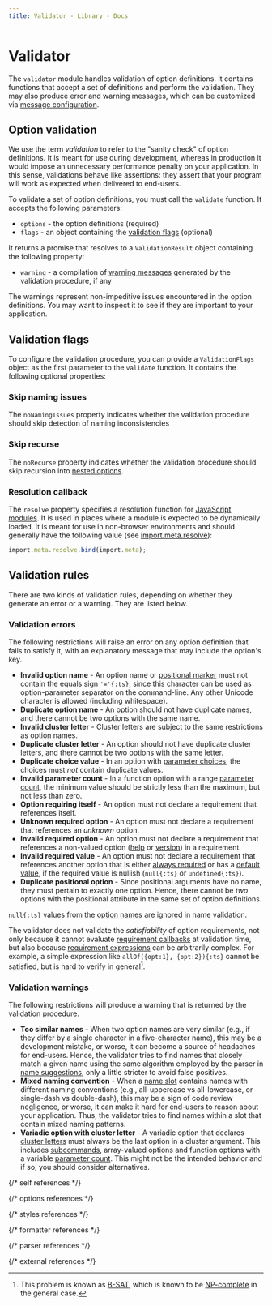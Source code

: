 ```yaml
---
title: Validator - Library - Docs
---
```



# Validator

The `validator` module handles validation of option definitions. It contains functions that accept a set of definitions and perform the validation. They may also produce error and warning messages, which can be customized via [message configuration].

## Option validation

We use the term _validation_ to refer to the "sanity check" of option definitions. It is meant for use during development, whereas in production it would impose an unnecessary performance penalty on your application. In this sense, validations behave like assertions: they assert that your program will work as expected when delivered to end-users.

To validate a set of option definitions, you must call the `validate` function. It accepts the following parameters:

- `options` - the option definitions (required)
- `flags` - an object containing the [validation flags] (optional)

It returns a promise that resolves to a `ValidationResult` object containing the following property:

- `warning` - a compilation of [warning messages] generated by the validation procedure, if any

The warnings represent non-impeditive issues encountered in the option definitions. You may want to inspect it to see if they are important to your application.

## Validation flags

To configure the validation procedure, you can provide a `ValidationFlags` object as the first parameter to the `validate` function. It contains the following optional properties:

### Skip naming issues

The `noNamingIssues` property indicates whether the validation procedure should skip detection of naming inconsistencies

### Skip recurse

The `noRecurse` property indicates whether the validation procedure should skip recursion into [nested options].

### Resolution callback

The `resolve` property specifies a resolution function for [JavaScript modules]. It is used in places where a module is expected to be dynamically loaded. It is meant for use in non-browser environments and should generally have the following value (see [import.meta.resolve]):

```ts
import.meta.resolve.bind(import.meta);
```

## Validation rules

There are two kinds of validation rules, depending on whether they generate an error or a warning. They are listed below.

### Validation errors

The following restrictions will raise an error on any option definition that fails to satisfy it, with an explanatory message that may include the option's key.

- **Invalid option name** - An option name or [positional marker] must not contain the equals sign `'='{:ts}`, since this character can be used as option-parameter separator on the command-line. Any other Unicode character is allowed (including whitespace).
- **Duplicate option name** - An option should not have duplicate names, and there cannot be two options with the same name.
- **Invalid cluster letter** - Cluster letters are subject to the same restrictions as option names.
- **Duplicate cluster letter** - An option should not have duplicate cluster letters, and there cannot be two options with the same letter.
- **Duplicate choice value** - In an option with [parameter choices], the choices must _not_ contain duplicate values.
- **Invalid parameter count** - In a function option with a range [parameter count], the minimum value should be strictly less than the maximum, but not less than zero.
- **Option requiring itself** - An option must not declare a requirement that references itself.
- **Unknown required option** - An option must not declare a requirement that references an _unknown_ option.
- **Invalid required option** - An option must not declare a requirement that references a non-valued option ([help] or [version]) in a requirement.
- **Invalid required value** - An option must not declare a requirement that references another option that is either [always required] or has a [default value], if the required value is nullish (`null{:ts}` or `undefined{:ts}`).
- **Duplicate positional option** - Since positional arguments have no name, they must pertain to exactly one option. Hence, there cannot be _two_ options with the positional attribute in the same set of option definitions.

<Callout type="info">

`null{:ts}` values from the [option names] are ignored in name validation.

</Callout>

The validator does not validate the _satisfiability_ of option requirements, not only because it cannot evaluate [requirement callbacks] at validation time, but also because [requirement expressions] can be arbitrarily complex. For example, a simple expression like `allOf({opt:1}, {opt:2}){:ts}` cannot be satisfied, but is hard to verify in general[^1].

### Validation warnings

The following restrictions will produce a warning that is returned by the validation procedure.

- **Too similar names** - When two option names are very similar (e.g., if they differ by a single character in a five-character name), this may be a development mistake, or worse, it can become a source of headaches for end-users. Hence, the validator tries to find names that closely match a given name using the same algorithm employed by the parser in [name suggestions], only a little stricter to avoid false positives.
- **Mixed naming convention** - When a [name slot] contains names with different naming conventions (e.g., all-uppercase vs all-lowercase, or single-dash vs double-dash), this may be a sign of code review negligence, or worse, it can make it hard for end-users to reason about your application. Thus, the validator tries to find names within a slot that contain mixed naming patterns.
- **Variadic option with cluster letter** - A variadic option that declares [cluster letters] must always be the last option in a cluster argument. This includes [subcommands], array-valued options and function options with a variable [parameter count]. This might not be the intended behavior and if so, you should consider alternatives.

{/* self references */}

[^1]: This problem is known as [B-SAT], which is known to be [NP-complete] in the general case.

[value validation]: #value-validation
[validation flags]: #validation-flags

{/* options references */}

[help]: options#help-option
[version]: options#version-option
[subcommands]: options#command-option
[nested options]: options#nested-options
[example value]: options#example-value
[option names]: options#option-names
[positional marker]: options#positional--marker
[parameter choices]: options#parameter-choices
[regular expression]: options#regular-expression
[element count limit]: options#element-count-limit
[positional]: options#positional--marker
[always required]: options#always-required
[required]: options#disable--require-inline
[default value]: options#default-value
[parameter count]: options#parameter-count
[cluster letters]: options#cluster-letters
[truth and falsity]: options#truth--falsity-names
[inline constraint]: options#disable--require-inline
[requirement callbacks]: options#requirement-callback
[requirement expressions]: options#requirement-expression

{/* styles references */}

[message configuration]: styles#message-configuration
[warning messages]: styles#warning-message

{/* formatter references */}

[name slot]: formatter#name-slots

{/* parser references */}

[name suggestions]: parser#name-suggestions
[inline parameter]: parser#inline-parameters

{/* external references */}

[B-SAT]: https://www.wikiwand.com/en/Boolean_satisfiability_problem
[NP-complete]: https://www.wikiwand.com/en/NP-complete
[JavaScript modules]: https://developer.mozilla.org/en-US/docs/Web/JavaScript/Guide/Modules
[import.meta.resolve]: https://developer.mozilla.org/en-US/docs/Web/JavaScript/Reference/Operators/import.meta/resolve
